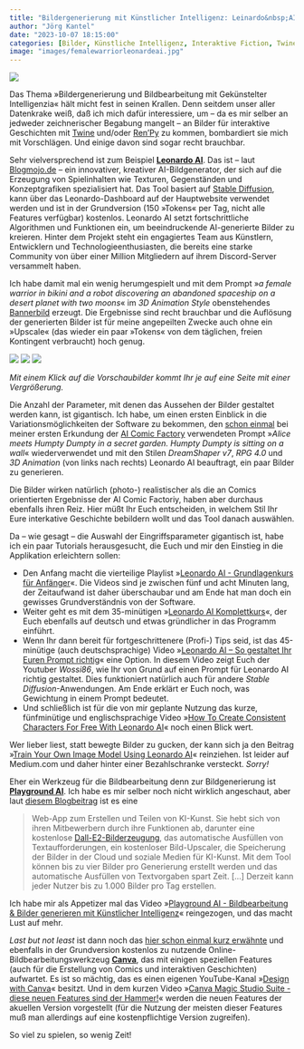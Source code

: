 ```yaml
---
title: "Bildergenerierung mit Künstlicher Intelligenz: Leinardo&nbsp;AI, Playground&nbsp;AI und Canva"
author: "Jörg Kantel"
date: "2023-10-07 18:15:00"
categories: [Bilder, Künstliche Intelligenz, Interaktive Fiction, Twine, RenPy]
image: "images/femalewarriorleonardeai.jpg"
---
```


[![](images/femalewarriorleonardeai-b.jpg)](https://www.flickr.com/photos/schockwellenreiter/53240992925/)

Das Thema »Bildergenerierung und Bildbearbeitung mit Gekünstelter Intelligenzia« hält micht fest in seinen Krallen. Denn seitdem unser aller Datenkrake weiß, daß ich mich dafür interessiere, um -- da es mir selber an jedweder zeichnerischer Begabung mangelt -- an Bilder für interaktive Geschichten mit [Twine](http://cognitiones.kantel-chaos-team.de/multimedia/spieleprogrammierung/twine2.html) und/oder [Ren'Py](http://cognitiones.kantel-chaos-team.de/multimedia/spieleprogrammierung/renpy.html) zu kommen, bombardiert sie mich mit Vorschlägen. Und einige davon sind sogar recht brauchbar.

Sehr vielversprechend ist zum Beispiel **[Leonardo AI](https://app.leonardo.ai/)**. Das ist -- laut [Blogmojo.de](https://www.blogmojo.de/tool/leonardo-ai/) -- ein innovativer, kreativer AI-Bildgenerator, der sich auf die Erzeugung von Spielinhalten wie Texturen, Gegenständen und Konzeptgrafiken spezialisiert hat. Das Tool basiert auf [Stable Diffusion](https://de.wikipedia.org/wiki/Stable_Diffusion), kann über das Leonardo-Dashboard auf der Hauptwebsite verwendet werden und ist in der Grundversion (150 »Tokens« per Tag, nicht alle Features verfügbar) kostenlos. Leonardo AI setzt fortschrittliche Algorithmen und Funktionen ein, um beeindruckende AI-generierte Bilder zu kreieren. Hinter dem Projekt steht ein engagiertes Team aus Künstlern, Entwicklern und Technologieenthusiasten, die bereits eine starke Community von über einer Million Mitgliedern auf ihrem Discord-Server versammelt haben.

Ich habe damit mal ein wenig herumgespielt und mit dem Prompt »*a female warrior in bikini and a robot discovering an abandoned spaceship on a desert planet with two moons*« im *3D Animation Style* obenstehendes [Bannerbild](https://www.flickr.com/photos/schockwellenreiter/53240992925/) erzeugt. Die Ergebnisse sind recht brauchbar und die Auflösung der generierten Bilder ist für meine angepeilten Zwecke auch ohne ein »Upscale« (das wieder ein paar »Tokens« von dem täglichen, freien Kontingent verbraucht) hoch genug.

[![](images/humptydumpty3.jpg)](https://www.flickr.com/photos/schockwellenreiter/53238930811/)&nbsp;[![](images/humptydumpty4.jpg)](https://www.flickr.com/photos/schockwellenreiter/53240580951/)&nbsp;[![](images/humptydumpty5.jpg)](https://www.flickr.com/photos/schockwellenreiter/53240874263/)

*Mit einem Klick auf die Vorschaubilder kommt Ihr je auf eine Seite mit einer Vergrößerung.*

Die Anzahl der Parameter, mit denen das Aussehen der Bilder gestaltet werden kann, ist gigantisch. Ich habe, um einen ersten Einblick in die Variationsmöglichkeiten der Software zu bekommen, den [schon einmal](https://kantel.github.io/posts/2023100103_ai_comic_factory/) bei meiner ersten Erkundung der [AI Comic Factory](http://cognitiones.kantel-chaos-team.de/multimedia/computergraphik/comicfactory.html) verwendeten Prompt »*Alice meets Humpty Dumpty in a secret garden. Humpty Dumpty is sitting on a wall*« wiederverwendet und mit den Stilen *DreamShaper v7*, *RPG 4.0* und *3D Animation* (von links nach rechts) Leonardo AI beauftragt, ein paar Bilder zu generieren.

Die Bilder wirken natürlich (photo-) realistischer als die an Comics orientierten Ergebnisse der AI Comic Factoriy, haben aber durchaus ebenfalls ihren Reiz. Hier müßt Ihr Euch entscheiden, in welchem Stil Ihr Eure interkative Geschichte bebildern wollt und das Tool danach auswählen.

Da -- wie gesagt -- die Auswahl der Eingriffsparameter gigantisch ist, habe ich ein paar Tutorials herausgesucht, die Euch und mir den Einstieg in die Applikation erleichtern sollen:

- Den Anfang macht die vierteilige Playlist »[Leonardo AI - Grundlagenkurs für Anfänger](https://www.youtube.com/playlist?list=PL4Yzfb-pifml-3j3ZOeSfeEHSmY6NcJVU)«. Die Videos sind je zwischen fünf und acht Minuten lang, der Zeitaufwand ist daher überschaubar und am Ende hat man doch ein gewisses Grundverständnis von der Software.
- Weiter geht es mit dem 35-minütigen »[Leonardo AI Komplettkurs](https://www.youtube.com/watch?v=HnNNxHrx4fI)«, der Euch ebenfalls auf deutsch und etwas gründlicher in das Programm einführt.
- Wenn Ihr dann bereit für fortgeschrittenere (Profi-) Tips seid, ist das 45-minütige (auch deutschsprachige) Video »[Leonardo AI -- So gestaltet Ihr Euren Prompt richtig](https://www.youtube.com/watch?v=_H1fObrGU-c)« eine Option. In diesem Video zeigt Euch der Youtuber *Wossi86*, wie Ihr von Grund auf einen Prompt für Leonardo AI richtig gestaltet. Dies funktioniert natürlich auch für andere *Stable Diffusion*-Anwendungen. Am Ende erklärt er Euch noch, was Gewichtung in einem Prompt bedeutet.
- Und schließlich ist für die von mir geplante Nutzung das kurze, fünfminütige und englischsprachige Video »[How To Create Consistent Characters For Free With Leonardo&nbsp;AI](https://www.youtube.com/watch?v=2MIf3M5-pj8)« noch einen Blick wert.

Wer lieber liest, statt bewegte Bilder zu gucken, der kann sich ja den Beitrag »[Train Your Own Image Model Using Leonardo AI](https://medium.com/the-generator/train-your-own-image-model-using-leonardo-ai-7a7e92d1a387)« reinziehen. Ist leider auf Medium.com und daher hinter einer Bezahlschranke versteckt. *Sorry!*

Eher ein Werkzeug für die Bildbearbeitung denn zur Bildgenerierung ist **[Playground AI](https://playgroundai.com/)**. Ich habe es mir selber noch nicht wirklich angeschaut, aber laut [diesem Blogbeitrag](https://jens.marketing/tool/playground-ai/) ist es eine 

>Web-App zum Erstellen und Teilen von KI-Kunst. Sie hebt sich von ihren Mitbewerbern durch ihre Funktionen ab, darunter eine kostenlose [Dall-E2-Bilderzeugung](http://cognitiones.kantel-chaos-team.de/technikgeschichte/rechnerundnetze/dalle.html), das automatische Ausfüllen von Textaufforderungen, ein kostenloser Bild-Upscaler, die Speicherung der Bilder in der Cloud und soziale Medien für KI-Kunst. Mit dem Tool können bis zu vier Bilder pro Generierung erstellt werden und das automatische Ausfüllen von Textvorgaben spart Zeit. […] Derzeit kann jeder Nutzer bis zu 1.000 Bilder pro Tag erstellen.

Ich habe mir als Appetizer mal das Video »[Playground AI - Bildbearbeitung & Bilder generieren mit Künstlicher Intelligenz](https://www.youtube.com/watch?v=UqBkqSUUcoQ)« reingezogen, und das macht Lust auf mehr.

*Last but not least* ist dann noch das [hier schon einmal kurz erwähnte](https://kantel.github.io/posts/2023100402_comicfactory_test/) und ebenfalls in der Grundversion kostenlos zu nutzende Online-Bildbearbeitungswerkzeug **[Canva](https://www.youtube.com/watch?v=tEtIJGmEUrI)**, das mit einigen speziellen Features (auch für die Erstellung von Comics und interaktiven Geschichten) aufwartet. Es ist so mächtig, das es einen eigenen YouTube-Kanal »[Design with Canva](https://www.youtube.com/@TeamRonDi/playlists)« besitzt. Und in dem kurzen Video »[Canva Magic Studio Suite - diese neuen Features sind der Hammer!](https://www.youtube.com/watch?v=tL9CHe4ym34)« werden die neuen Features der akuellen Version vorgestellt (für die Nutzung der meisten dieser Features muß man allerdings auf eine kostenpflichtige Version zugreifen).

So viel zu spielen, so wenig Zeit!

